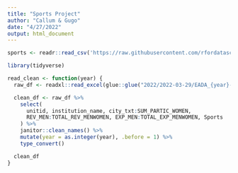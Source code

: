 ```yaml
---
title: "Sports Project"
author: "Callum & Gugo"
date: "4/27/2022"
output: html_document
---
```


```r
sports <- readr::read_csv('https://raw.githubusercontent.com/rfordatascience/tidytuesday/master/data/2022/2022-03-29/sports.csv')

library(tidyverse)

read_clean <- function(year) {
  raw_df <- readxl::read_excel(glue::glue("2022/2022-03-29/EADA_{year}-{as.double(year)+1}/Schools.xlsx"))

  clean_df <- raw_df %>%
    select(
      unitid, institution_name, city_txt:SUM_PARTIC_WOMEN,
      REV_MEN:TOTAL_REV_MENWOMEN, EXP_MEN:TOTAL_EXP_MENWOMEN, Sports
    ) %>%
    janitor::clean_names() %>%
    mutate(year = as.integer(year), .before = 1) %>%
    type_convert()

  clean_df
}
```

